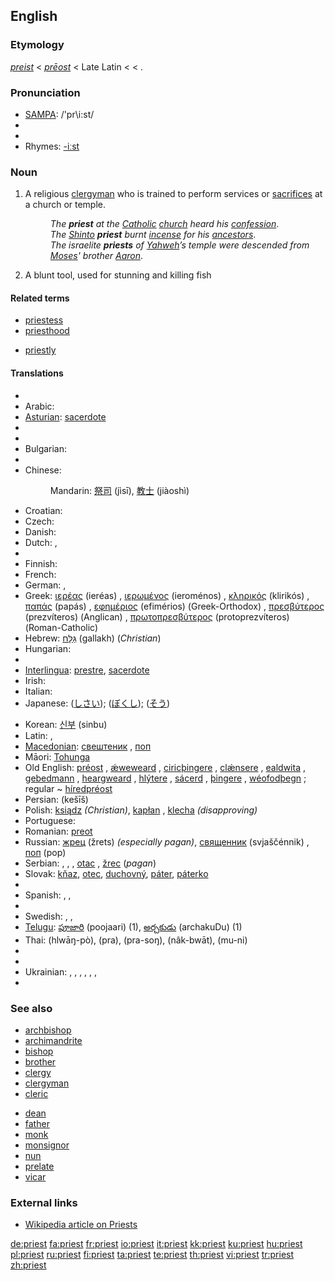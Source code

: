 {{wikipedia|dab=priest (disambiguation)|priest}}
==English==

===Etymology===
{{ME.}} ''[[preist]]'' < {{OE.}} ''[[prēost]]'' < Late Latin {{term|presbyter|lang=la}} < {{AGr.}} {{term|πρεσβύτερος|tr=presbuteros|lang=grc|sc=polytonic}} < {{term|πρέσβυς||elder, older||tr=presbus|lang=grc|sc=polytonic}}.

===Pronunciation===
* [[w:SAMPA|SAMPA]]: /'pr\i:st/
* {{IPA|/'pɻiːst/}}
* {{audio|en-us-priest.ogg|Audio (US)}}
* Rhymes: [[Rhymes:English:-iːst|-iːst]]

===Noun===
{{en-noun}}

# A religious [[clergyman]] who is trained to perform services or [[sacrifice]]s at a church or temple.
#: ''The '''priest''' at the [[Catholic]] [[church]] heard his [[confession]]''.
#: ''The [[Shinto]] '''priest''' burnt [[incense]] for his [[ancestors]]''.
#: ''The israelite '''priests''' of [[Yahweh]]’s temple were descended from [[Moses]]' brother [[Aaron]]''.
# A blunt tool, used for stunning and killing fish

====Related terms====
{{top}}
* [[priestess]]
* [[priesthood]]
{{mid}}
* [[priestly]]
{{bottom}}

====Translations====
{{trans-top|clergyman}}
* {{trreq|Afrikaans}}
* Arabic: {{Arab|[[قسيس]]}} {{IPAchar|(qissīs)}} {{m}}
* [[Asturian]]: [[sacerdote]]
* {{trreq|Basque}}
* {{trreq|Breton}}
* Bulgarian: {{t+|bg|свещеник|m|tr=sveštenik|sc=Cyrl}}
* {{trreq|Catalan}}
* Chinese:
*: {{trreq|Cantonese}}
*: Mandarin: [[祭司]] (jìsī), [[教士]] (jiàoshì)
*: {{trreq|Min Nan}}
* Croatian: {{t-|hr|svećenik|m}}
* Czech: {{t-|cs|kněz|m}}
* Danish: {{t+|da|præst}}
* Dutch: {{t+|nl|priester|m}}, {{t+|nl|pastoor|m}}
* {{trreq|Estonian}}
* Finnish: {{t+|fi|pappi}}
* French: {{t+|fr|prêtre|m}}
* German: {{t+|de|Priester|m}}, {{t+|de|Pfarrer|m}}
* Greek: [[ιερέας]] (ieréas) {{m}}, [[ιερωμένος]] (ieroménos) {{m}}, [[κληρικός]] (klirikós) {{m}}, [[παπάς]] (papás) {{m}}, [[εφημέριος]] (efimérios) (Greek-Orthodox) {{m}}, [[πρεσβύτερος]] (prezvíteros) (Anglican) {{m}}, [[πρωτοπρεσβύτερος]] (protoprezvíteros) (Roman-Catholic) {{m}}
* Hebrew: [[גלח|גַּלָּח]] (gallakh) {{m}} (''Christian'')
* Hungarian: {{t+|hu|pap}}
* {{trreq|Indonesian}}
* [[Interlingua]]: [[prestre]], [[sacerdote]]
* Irish: {{t-|ga|sagart|m|xs=Irish}}
* Italian: {{t+|it|prete|m}}
* Japanese: {{t|ja|司祭|tr=shisai|sc=Jpan}} ([[しさい]]); {{t|ja|牧師|tr=bokushi|sc=Jpan}} ([[ぼくし]]); {{t+|ja|僧|tr=sō|sc=Jpan}} ([[そう]])
{{trans-mid}}
* Korean: [[신부]] (sinbu)
* Latin: {{t+|la|sacerdos|m|f}}, {{t-|la|flamen|m|f}}
* [[Macedonian]]: [[свештеник]] {{m}}, [[поп]] {{m}}
* Māori: [[Tohunga]]
* Old English: [[préost]] {{m}}, [[ǽweweard]] {{m}}, [[ciricþingere]] {{m}}, [[clǽnsere]] {{m}}, [[ealdwita]] {{m}}, [[gebedmann]] {{m}}, [[heargweard]] {{m}}, [[hlýtere]] {{m}}, [[sácerd]] {{m|f}}, [[þingere]] {{m}}, [[wéofodþegn]] {{m}}; regular ~ [[híredpréost]] {{m}}
* Persian: {{fa-Arab|[[کشیش]]}} (kešīš)
* Polish: [[ksiądz]] {{m}} ''(Christian)'', [[kapłan]] {{m}}, [[klecha]] {{m}} ''(disapproving)''
* Portuguese: {{t+|pt|padre|m}}
* Romanian: [[preot]]
* Russian: [[жрец]] (žrets) {{m}} ''(especially pagan)'', [[священник]] (svjaščénnik) {{m}}, [[поп]] (pop) {{m}}
* Serbian: {{t-|sr|sveštenik|m}}, {{t-|sr|pop|m}}, {{t-|sr|svećenik|m}}, [[otac]] {{m}}, [[žrec]] {{m}} (''pagan'')
* Slovak: [[kňaz]], [[otec]], [[duchovný]], [[páter]], [[páterko]] {{m}}
* {{trreq|Slovene}}
* Spanish: {{t-|es|cura|m}}, {{t+|es|sacerdote|m}}, {{t-|es|párroco|m}}
* {{trreq|Swahili}}
* Swedish: {{t+|sv|präst|c}}, {{t-|sv|prost|c}}, {{t-|sv|pastor|c}}
* [[Telugu]]: [[పూజారి]] (poojaari) (1), [[అర్చకుడు]] (archakuDu) (1)
* Thai: {{Thai|[[หลวงพ่อ]]}} (hlwāŋ-pò), {{Thai|[[พระ]]}} (pra), {{Thai|[[พระสงฆ์]]}} (pra-soŋ), {{Thai|[[นักบวช]]}} (nâk-bwāt), {{Thai|[[มุนิ]]}} (mu-ni)
* {{trreq|Tibetan}}
* {{trreq|Turkish}}
* Ukrainian: {{t|uk|священик|m|tr=svjaščényk|sc=Cyrl|xs=Ukrainian}}, {{t|uk|священник|m|tr=svjaščénnyk|sc=Cyrl|xs=Ukrainian}}, {{t|uk|ксьондз|m|tr=ks’ondz|sc=Cyrl|xs=Ukrainian}}, {{t|uk|отець|m|tr=otéc’|sc=Cyrl|xs=Ukrainian}}, {{t|uk|піп|m|tr=pip|sc=Cyrl|xs=Ukrainian}}, {{t|uk|ієрей|m|tr=ijeréj|sc=Cyrl|xs=Ukrainian}}, {{t|uk|жрець|m|tr=žrec’|sc=Cyrl|xs=Ukrainian}}
* {{trreq|Vietnamese}}
{{trans-bottom}}

===See also===
{{top}}
* [[archbishop]]
* [[archimandrite]]
* [[bishop]]
* [[brother]]
* [[clergy]]
* [[clergyman]]
* [[cleric]]
{{mid}}
* [[dean]]
* [[father]]
* [[monk]]
* [[monsignor]]
* [[nun]]
* [[prelate]]
* [[vicar]]
{{bottom}}

===External links===
* [[w:priest|Wikipedia article on Priests]]

[[de:priest]]
[[fa:priest]]
[[fr:priest]]
[[io:priest]]
[[it:priest]]
[[kk:priest]]
[[ku:priest]]
[[hu:priest]]
[[pl:priest]]
[[ru:priest]]
[[fi:priest]]
[[ta:priest]]
[[te:priest]]
[[th:priest]]
[[vi:priest]]
[[tr:priest]]
[[zh:priest]]